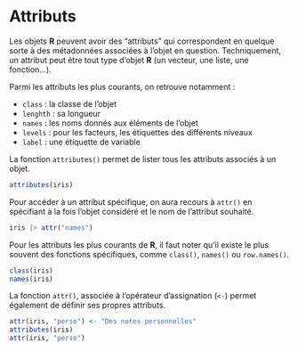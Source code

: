 # Attributs {#sec-attributs}

Les objets **R** peuvent avoir des <q>attributs</q> qui correspondent en quelque sorte à des métadonnées associées à l'objet en question. Techniquement, un attribut peut être tout type d'objet **R** (un vecteur, une liste, une fonction...).

Parmi les attributs les plus courants, on retrouve notamment :

-   `class` : la classe de l'objet
-   `lenghth` : sa longueur
-   `names` : les noms donnés aux éléments de l'objet
-   `levels` : pour les facteurs, les étiquettes des différents niveaux
-   `label` : une étiquette de variable

La fonction `attributes()` permet de lister tous les attributs associés à un objet.

```r
attributes(iris)
```

Pour accéder à un attribut spécifique, on aura recours à `attr()` en spécifiant à la fois l'objet considéré et le nom de l'attribut souhaité.

```r
iris |> attr("names")
```

Pour les attributs les plus courants de **R**, il faut noter qu'il existe le plus souvent des fonctions spécifiques, comme `class()`, `names()` ou `row.names()`.

```r
class(iris)
names(iris)
```

La fonction `attr()`, associée à l'opérateur d'assignation (`<-`) permet également de définir ses propres attributs.

```r
attr(iris, "perso") <- "Des notes personnelles"
attributes(iris)
attr(iris, "perso")
```
